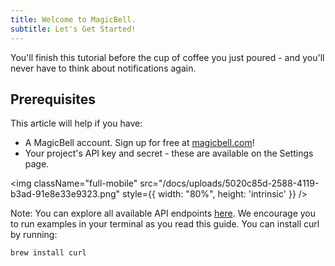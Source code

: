 ```yaml
---
title: Welcome to MagicBell. 
subtitle: Let's Get Started!
---
```


<Note>
    You'll finish this tutorial before the cup of coffee you just poured - and you'll never have to think about notifications again.
</Note>


## Prerequisites
This article will help if you have:
- A MagicBell account. Sign up for free at [magicbell.com](http://magicbell.com)! 
- Your project's API key and secret - these are available on the Settings page.

<img className="full-mobile" src="/docs/uploads/5020c85d-2588-4119-b3ad-91e8e33e9323.png" style={{ width: "80%", height: 'intrinsic' }} />

Note: You can explore all available API endpoints [here](/docs/rest-api/reference). We encourage you to run examples in your terminal as you read this guide. You can install curl by running:

```shell hideHeader
brew install curl
```